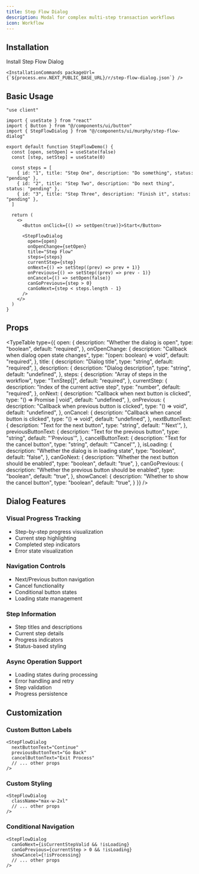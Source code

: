 ```yaml
---
title: Step Flow Dialog
description: Modal for complex multi-step transaction workflows
icon: Workflow
---
```


<PreviewComponent name="Step Flow Dialog Preview" v0JsonFileName="step-flow-dialog-preview">
  <StepFlowDialogPreview />
</PreviewComponent>

## Installation

<Steps>
  <Step>
    Install Step Flow Dialog
    
    <InstallationCommands packageUrl={`${process.env.NEXT_PUBLIC_BASE_URL}/r/step-flow-dialog.json`} />
  </Step>

</Steps>

## Basic Usage

```tsx
"use client"

import { useState } from "react"
import { Button } from "@/components/ui/button"
import { StepFlowDialog } from "@/components/ui/murphy/step-flow-dialog"

export default function StepFlowDemo() {
  const [open, setOpen] = useState(false)
  const [step, setStep] = useState(0)

  const steps = [
    { id: "1", title: "Step One", description: "Do something", status: "pending" },
    { id: "2", title: "Step Two", description: "Do next thing", status: "pending" },
    { id: "3", title: "Step Three", description: "Finish it", status: "pending" },
  ]

  return (
    <>
      <Button onClick={() => setOpen(true)}>Start</Button>

      <StepFlowDialog
        open={open}
        onOpenChange={setOpen}
        title="Step Flow"
        steps={steps}
        currentStep={step}
        onNext={() => setStep((prev) => prev + 1)}
        onPrevious={() => setStep((prev) => prev - 1)}
        onCancel={() => setOpen(false)}
        canGoPrevious={step > 0}
        canGoNext={step < steps.length - 1}
      />
    </>
  )
}

```

## Props

<TypeTable type={{
  open: {
    description: "Whether the dialog is open",
    type: "boolean",
    default: "required",
  },
  onOpenChange: {
    description: "Callback when dialog open state changes",
    type: "(open: boolean) => void",
    default: "required",
  },
  title: {
    description: "Dialog title",
    type: "string",
    default: "required",
  },
  description: {
    description: "Dialog description",
    type: "string",
    default: "undefined",
  },
  steps: {
    description: "Array of steps in the workflow",
    type: "TxnStep[]",
    default: "required",
  },
  currentStep: {
    description: "Index of the current active step",
    type: "number",
    default: "required",
  },
  onNext: {
    description: "Callback when next button is clicked",
    type: "() => Promise<void> | void",
    default: "undefined",
  },
  onPrevious: {
    description: "Callback when previous button is clicked",
    type: "() => void",
    default: "undefined",
  },
  onCancel: {
    description: "Callback when cancel button is clicked",
    type: "() => void",
    default: "undefined",
  },
  nextButtonText: {
    description: "Text for the next button",
    type: "string",
    default: "'Next'",
  },
  previousButtonText: {
    description: "Text for the previous button",
    type: "string",
    default: "'Previous'",
  },
  cancelButtonText: {
    description: "Text for the cancel button",
    type: "string",
    default: "'Cancel'",
  },
  isLoading: {
    description: "Whether the dialog is in loading state",
    type: "boolean",
    default: "false",
  },
  canGoNext: {
    description: "Whether the next button should be enabled",
    type: "boolean",
    default: "true",
  },
  canGoPrevious: {
    description: "Whether the previous button should be enabled",
    type: "boolean",
    default: "true",
  },
  showCancel: {
    description: "Whether to show the cancel button",
    type: "boolean",
    default: "true",
  }
}} />



## Dialog Features

### Visual Progress Tracking
- Step-by-step progress visualization
- Current step highlighting
- Completed step indicators
- Error state visualization

### Navigation Controls
- Next/Previous button navigation
- Cancel functionality
- Conditional button states
- Loading state management

### Step Information
- Step titles and descriptions
- Current step details
- Progress indicators
- Status-based styling

### Async Operation Support
- Loading states during processing
- Error handling and retry
- Step validation
- Progress persistence

## Customization

### Custom Button Labels

```tsx
<StepFlowDialog
  nextButtonText="Continue"
  previousButtonText="Go Back"
  cancelButtonText="Exit Process"
  // ... other props
/>
```

### Custom Styling

```tsx
<StepFlowDialog
  className="max-w-2xl"
  // ... other props
/>
```

### Conditional Navigation

```tsx
<StepFlowDialog
  canGoNext={isCurrentStepValid && !isLoading}
  canGoPrevious={currentStep > 0 && !isLoading}
  showCancel={!isProcessing}
  // ... other props
/>
```

